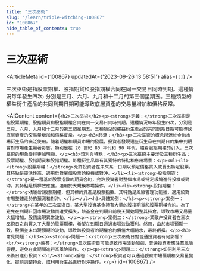 ```yaml
---
title: "三次巫術"
slug: "/learn/triple-witching-100867"
id: "100867"
hide_table_of_contents: true
---
```



# 三次巫術

<ArticleMeta id={100867} updatedAt={'2023-09-26 13:58:51'} alias={`[]`} />
<div className='border-solid border-b border-t-0 my-4 border-[var(--ifm-color-gray-300)]' />

三次巫術是指股票期權、股指期貨和股指期權合同在同一交易日同時到期。這種情況每年發生四次: 分別是三月、六月、九月和十二月的第三個星期五。三種類型的權益衍生產品的共同到期日期可能導致底層資產的交易量增加和價格反常。

<AIContent content={`<h2>三次巫術</h2><p><strong>定義：</strong>三次巫術是指股票期權、股指期貨和股指期權合同在同一交易日同時到期。這種情況每年發生四次，分別是三月、六月、九月和十二月的第三個星期五。三種類型的權益衍生產品的共同到期日期可能導致底層資產的交易量增加和價格反常。</p><h3>起源：</h3><p>三次巫術的概念起源於金融市場衍生品的廣泛使用。隨着期權和期貨市場的發展，投資者發現這些衍生品在到期日的集中到期會對市場產生顯著影響。特別是在 20 世紀 80 年代和 90 年代，隨着股指期權的引入，三次巫術的現象變得更加明顯。</p><h3>類別與特點：</h3><p>三次巫術主要涉及三種衍生品：股票期權、股指期貨和股指期權。每種衍生品都有其獨特的特點和應用場景：</p><ul><li><strong>股票期權：</strong>允許投資者在未來某一日期以預定價格買入或賣出特定股票。其特點是靈活性高，適用於對單個股票的投機或對沖。</li><li><strong>股指期貨：</strong>是一種基於股票指數的期貨合約，允許投資者對整個市場或特定板塊進行投機或對沖。其特點是槓桿效應強，適用於大規模市場操作。</li><li><strong>股指期權：</strong>類似於股票期權，但其標的資產是股票指數。其特點是風險管理功能強，適用於對市場整體走勢的預測和對沖。</li></ul><h3>具體案例：</h3><p><strong>案例一：</strong>在某年的三次巫術日，某大型投資基金持有大量的股指期貨和股票期權合約。為了避免在到期日因市場波動而遭受損失，該基金在到期日前幾天開始調整其持倉，導致市場交易量大幅增加，股價出現異常波動。</p><p><strong>案例二：</strong>某散户投資者在三次巫術日之前買入了大量的股票期權，希望在到期日通過市場波動獲利。然而，由於市場預期一致，股價並未出現預期的波動，導致該投資者的期權合約價值大幅縮水，最終虧損。</p><h3>常見問題：</h3><p><strong>問題一：</strong>三次巫術日對普通投資者有何影響？<br/><strong>解答：</strong>三次巫術日可能導致市場波動加劇，普通投資者應注意風險管理，避免在此期間進行高風險操作。</p><p><strong>問題二：</strong>如何利用三次巫術日進行投資？<br/><strong>解答：</strong>投資者可以通過觀察市場預期和交易量變化，提前調整持倉，或利用衍生品進行對沖操作。</p>`} id={100867} />
